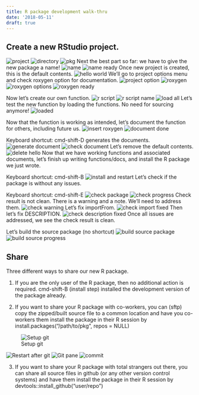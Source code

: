 ```yaml
---
title: R package development walk-thru
date: '2018-05-11'
draft: true
---
```


## Create a new RStudio project. 
![project](/img/new_project.png)
![directory](/img/new_directory.png)
![pkg](/img/new_r_pkg.png)
Next the best part so far: we have to give the new package a name!
![name](/img/new_pkg_name.png)
![name ready](/img/new_pkg_name_ready.png)
Once new project is created, this is the default contents.
![hello world](/img/hello_world.png)
We'll go to project options menu and check roxygen option for documentation. 
![project option](/img/project_option.png)
![roxygen](/img/roxygen.png)
![roxygen options](/img/roxygen_options.png)
![roxygen ready](/img/roxygen_ready.png)

Now let's create our own function. 
![r script](/img/new_r_script.png)
![r script name](/img/r_script_name.png)
![load all](/img/load_all.png)
Let's test the new function by loading the functions. No need for sourcing anymore!
![loaded](/img/load_all_done.png)

Now that the function is working as intended, let's document the function for others, including future us. 
![insert roxygen](/img/insert_doc.png)
![document done](/img/doc_done.png)

Keyboard shortcut: cmd-shift-D generates the documents. 
![generate document](/img/generate_doc.png)
![check document](/img/check_doc.png)
Let's remove the default contents. 
![delete hello](/img/rm_hello.png)
Now that we have working functions and associated documents, let's finish up writing functions/docs, and install the R package we just wrote.

Keyboard shortcut: cmd-shift-B
![install and restart](/img/install.png)
Let's check if the package is without any issues. 

Keyboard shortcut: cmd-shift-E
![check package](/img/check_pkg.png)
![check progress](/img/check_progress.png)
Check result is not clean. There is a warning and a note. We'll need to address them. 
![check warning](/img/check_warning.png)
Let's fix importFrom. 
![check import fixed](/img/check_warning_fixed1.png)
Then let's fix DESCRIPTION. 
![check description fixed](/img/check_warning_fixed2.png)
Once all issues are addressed, we see the check result is clean. 

Let's build the source package (no shortcut)
![build source package](/img/build_src.png)
![build source progress](/img/build_src_progress.png)

## Share
Three different ways to share our new R package.

1. If you are the only user of the R package, then no additional action is required. cmd-shift-B (install step) installed the development version of the package already. 

2. If you want to share your R package with co-workers, you can (sftp) copy the zipped/built source file to a common location and have you co-workers them install the package in their R session by install.packages("/path/to/pkg", repos = NULL) 

![Setup git](/img/build_src_progress.png)

![Restart after git](/img/restart_after_git.png)
![Git pane](/img/git_pane.png)
![commit](/img/commit.png)

3. If you want to share your R package with total strangers out there, you can share all source files in github (or any other version control systems) and have them install the package in their R session by devtools::install_github("user/repo")
